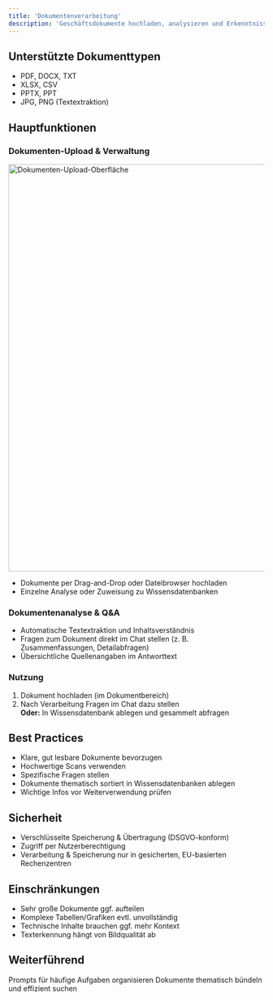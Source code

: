 ```yaml
---
title: 'Dokumentenverarbeitung'
description: 'Geschäftsdokumente hochladen, analysieren und Erkenntnisse gewinnen'
---
```


## Unterstützte Dokumenttypen

- PDF, DOCX, TXT
- XLSX, CSV
- PPTX, PPT
- JPG, PNG (Textextraktion)

## Hauptfunktionen

### Dokumenten-Upload & Verwaltung

<img
  src="/images/document_upload.png"
  alt="Dokumenten-Upload-Oberfläche"
  width="800"
/>

- Dokumente per Drag-and-Drop oder Dateibrowser hochladen
- Einzelne Analyse oder Zuweisung zu Wissensdatenbanken

### Dokumentenanalyse & Q&A

- Automatische Textextraktion und Inhaltsverständnis
- Fragen zum Dokument direkt im Chat stellen (z. B. Zusammenfassungen, Detailabfragen)
- Übersichtliche Quellenangaben im Antworttext

### Nutzung

1. Dokument hochladen (im Dokumentbereich)
2. Nach Verarbeitung Fragen im Chat dazu stellen  
   **Oder:** In Wissensdatenbank ablegen und gesammelt abfragen

## Best Practices

- Klare, gut lesbare Dokumente bevorzugen
- Hochwertige Scans verwenden
- Spezifische Fragen stellen
- Dokumente thematisch sortiert in Wissensdatenbanken ablegen
- Wichtige Infos vor Weiterverwendung prüfen

## Sicherheit

- Verschlüsselte Speicherung & Übertragung (DSGVO-konform)
- Zugriff per Nutzerberechtigung
- Verarbeitung & Speicherung nur in gesicherten, EU-basierten Rechenzentren

## Einschränkungen

- Sehr große Dokumente ggf. aufteilen
- Komplexe Tabellen/Grafiken evtl. unvollständig
- Technische Inhalte brauchen ggf. mehr Kontext
- Texterkennung hängt von Bildqualität ab

## Weiterführend

<CardGroup>
  <Card 
    title="Promptbibliotheken" 
    icon="book" 
    href="/features/prompt-libraries"
  >
    Prompts für häufige Aufgaben organisieren
  </Card>
  <Card 
    title="Wissensdatenbank" 
    icon="database" 
    href="/features/Wissensdatenbank"
  >
    Dokumente thematisch bündeln und effizient suchen
  </Card>
</CardGroup>
